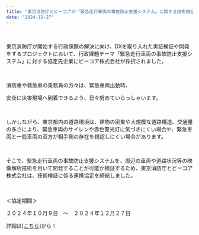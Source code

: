 ```yaml
---
title: "東京消防庁とビーコアが「緊急走行車両の事故防止支援システム」に関する技術検証を開始"
date: "2024-12-27"
---
```



<br />

東京消防庁が開始する行政課題の解決に向け、DXを取り入れた実証検証や開発をするプロジェクトにおいて、行政課題テーマ「緊急走行車両の事故防止支援システム」に対する協定先企業にビーコア株式会社が採択されました。

<br />

消防車や救急車の乗務員の方々は、緊急車両出動時、

安全に災害現場へ到着できるよう、日々努めていらっしゃいます。

<br />

しかしながら、東京都内の道路環境は、建物の密集や大規模な道路構造、交通量の多さにより、緊急車両のサイレンや赤色警光灯に気づきにくい場合や、緊急車両と一般車両の双方が相手側の存在を視認しにくい場合があります。

<br />

そこで、緊急走行車両の事故防止支援システムを、周辺の車両や道路状況等の映像解析技術を用いて開発することが可能か検証するため、東京消防庁とビーコア株式会社は、技術検証に係る連携協定を締結しました。

<br />
<br />
＜協定期間＞

２０２４年１０月９日　～　２０２４年１２月２７日
<br />

詳細は[[こちら]](https://www.tfd.metro.tokyo.lg.jp/content/000064283.pdf)から！